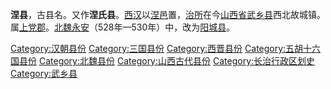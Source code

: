 '''涅县'''，古县名。又作'''涅氏县'''。[[西汉|西汉]]以[[涅邑|涅邑]]置，[[治所|治所]]在今[[山西省|山西省]][[武乡县|武乡县]]西北故城镇。属[[上党郡|上党郡]]。[[北魏|北魏]][[永安_(北魏)|永安]]（528年—530年）中，改为[[阳城县|阳城县]]。

{{山西行政区划小作品}}
{{DEFAULTSORT:N}}
[[Category:汉朝县份|Category:汉朝县份]]
[[Category:三国县份|Category:三国县份]]
[[Category:西晋县份|Category:西晋县份]]
[[Category:五胡十六国县份|Category:五胡十六国县份]]
[[Category:北魏县份|Category:北魏县份]]
[[Category:山西古代县份|Category:山西古代县份]]
[[Category:长治行政区划史|Category:长治行政区划史]]
[[Category:武乡县|Category:武乡县]]